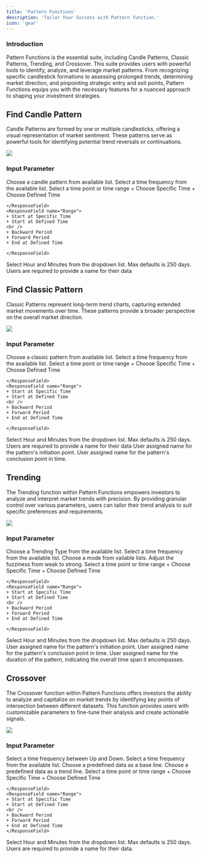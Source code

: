 ```yaml
---
title: 'Pattern Functions'
description: 'Tailor Your Success with Pattern function.'
icon: 'gear'
---
```


### Introduction
Pattern Functions is the essential suite, including Candle Patterns, Classic Patterns, Trending, and Crossover. This suite provides users with powerful tools to identify, analyze, and leverage market patterns. From recognizing specific candlestick formations to assessing prolonged trends, determining market direction, and pinpointing strategic entry and exit points, Pattern Functions equips you with the necessary features for a nuanced approach to shaping your investment strategies.

## Find Candle Pattern
Candle Patterns are formed by one or multiple candlesticks, offering a visual representation of market sentiment. These patterns serve as powerful tools for identifying potential trend reversals or continuations.

<Frame className="mx-auto">
    <img style={{height: "400px"}} src="/images/Candle.png" /> 
</Frame>

### Input Parameter 
<ResponseField name="Pattern" required>
Choose a candle pattern from available list.
</ResponseField>

<ResponseField name="Frequency" required>
Select a time frequency from the available list.
</ResponseField>


<ResponseField name="Time Selection Mode" required>
  Select a time point or time range
  <Expandable title="Time Selection Mode">
    <ResponseField name="Point">
    + Choose Specific Time 
    + Choose Defined Time

    </ResponseField>
    <ResponseField name="Range">
    + Start at Specific Time 
    + Start at Defined Time
    <br />
    + Backward Period
    + Forward Period
    + End at Defined Time

    </ResponseField>

  </Expandable>
</ResponseField>


<ResponseField name="Time Length" required>
Select Hour and Minutes from the dropdown list. Max defaults is 250 days.
</ResponseField>

<ResponseField name="Pattern Time Ref" required>
Users are required to provide a name for their data
</ResponseField>




## Find Classic Pattern
Classic Patterns represent long-term trend charts, capturing extended market movements over time. These patterns provide a broader perspective on the overall market direction.

<Frame className="mx-auto">
    <img style={{height: "400px"}} src="/images/Classic.png" /> 
</Frame>

### Input Parameter 
<ResponseField name="Pattern" required>
Choose a classic pattern from available list.
</ResponseField>

<ResponseField name="Frequency" required>
Select a time frequency from the available list.
</ResponseField>

<ResponseField name="Time Selection Mode" required>
  Select a time point or time range
  <Expandable title="Time Selection Mode">
    <ResponseField name="Point">
    + Choose Specific Time 
    + Choose Defined Time

    </ResponseField>
    <ResponseField name="Range">
    + Start at Specific Time 
    + Start at Defined Time
    <br />
    + Backward Period
    + Forward Period
    + End at Defined Time

    </ResponseField>

  </Expandable>
</ResponseField>





<ResponseField name="Time Length" required>
Select Hour and Minutes from the dropdown list. Max defaults is 250 days.
</ResponseField>

<ResponseField name="Data Name" required>
Users are required to provide a name for their data
</ResponseField>

<ResponseField name="Start Time Ref" required>
User assigned name for the pattern's initiation point.
</ResponseField>

<ResponseField name="End Time Ref" required>
User assigned name for the pattern's conclusion point in time.
</ResponseField>




## Trending
The Trending function within Pattern Functions empowers investors to analyze and interpret market trends with precision. By providing granular control over various parameters, users can tailor their trend analysis to suit specific preferences and requirements.
<Frame className="mx-auto">
    <img style={{height: "400px"}} src="/images/Trending.png" /> 
</Frame>

### Input Parameter 
<ResponseField name="Trending Type" required>
Choose a Trending Type from the available list.
</ResponseField>

<ResponseField name="Frequency" required>
Select a time frequency from the available list.
</ResponseField>

<ResponseField name="Model" required>
Choose a mode from vailable lists.
</ResponseField>

<ResponseField name="Fuzziness" required>
Adjust the fuzziness from weak to strong.
</ResponseField>

<ResponseField name="Time Selection Mode" required>
  Select a time point or time range
  <Expandable title="Time Selection Mode">
    <ResponseField name="Point">
    + Choose Specific Time 
    + Choose Defined Time

    </ResponseField>
    <ResponseField name="Range">
    + Start at Specific Time 
    + Start at Defined Time
    <br />
    + Backward Period
    + Forward Period
    + End at Defined Time

    </ResponseField>

  </Expandable>
</ResponseField>

<ResponseField name="Time Length" required>
Select Hour and Minutes from the dropdown list. Max defaults is 250 days.
</ResponseField>

<ResponseField name="Start Time Ref" required>
User assigned name for the pattern's initiation point.
</ResponseField>

<ResponseField name="End Time Ref" required>
User assigned name for the pattern's conclusion point in time.
</ResponseField>

<ResponseField name="Pattern Length" required>
User assigned name for the duration of the pattern, indicating the overall time span it encompasses.
</ResponseField>





## Crossover
The Crossover function within Pattern Functions offers investors the ability to analyze and capitalize on market trends by identifying key points of intersection between different datasets. This function provides users with customizable parameters to fine-tune their analysis and create actionable signals.
<Frame className="mx-auto">
    <img style={{height: "400px"}} src="/images/Crossover.png" /> 
</Frame>

### Input Parameter 

<ResponseField name="Direction" required>
Select a time frequency between Up and Down.
</ResponseField>

<ResponseField name="Frequency" required>
Select a time frequency from the available list.
</ResponseField>

<ResponseField name="Base Line" required>
Choose a predefined data as a base line.
</ResponseField>

<ResponseField name="Trend Line" required>
Choose a predefined data as a trend line.
</ResponseField>

<ResponseField name="Time Selection Mode" required>
  Select a time point or time range
  <Expandable title="Time Selection Mode">
    <ResponseField name="Point">
    + Choose Specific Time 
    + Choose Defined Time

    </ResponseField>
    <ResponseField name="Range">
    + Start at Specific Time 
    + Start at Defined Time
    <br />
    + Backward Period
    + Forward Period
    + End at Defined Time
    </ResponseField>

  </Expandable>
</ResponseField>


<ResponseField name="Time Length" required>
Select Hour and Minutes from the dropdown list. Max defaults is 250 days.
</ResponseField>

<ResponseField name="Pattern Time Ref" required>
Users are required to provide a name for their data.
</ResponseField>